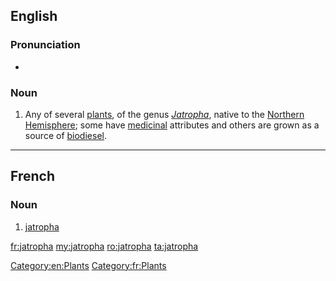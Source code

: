 ==English==
{{wikipedia}}
===Pronunciation===
* {{a|UK}} {{IPA|/ˈdʒatɹəfə/|lang=en}}

===Noun===
{{en-noun}}

# Any of several [[plant]]s, of the genus ''[[Jatropha]]'', native to the [[Northern Hemisphere]]; some have [[medicinal]] attributes and others are grown as a source of [[biodiesel]].

[[Category:en:Plants]]
----
==French==
===Noun===
{{fr-noun|mf}}
# [[#English|jatropha]]


[[Category:fr:Plants]]

[[fr:jatropha]]
[[my:jatropha]]
[[ro:jatropha]]
[[ta:jatropha]]